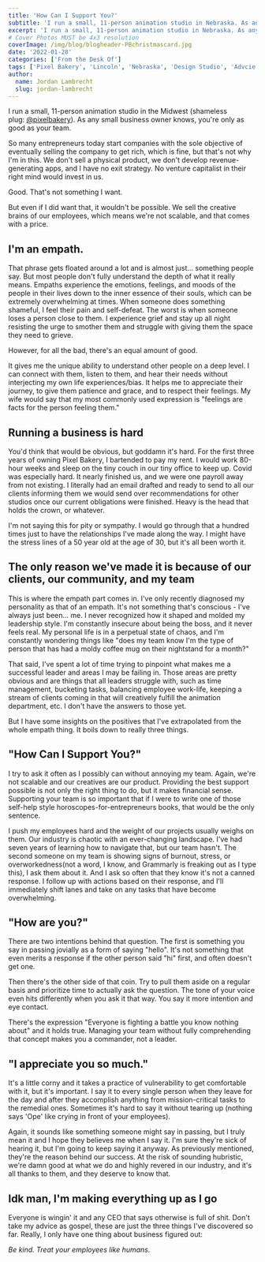 ```yaml
---
title: 'How Can I Support You?'
subtitle: 'I run a small, 11-person animation studio in Nebraska. As any small business owner knows, you’re only as good as your team.'
excerpt: 'I run a small, 11-person animation studio in Nebraska. As any small business owner knows, you’re only as good as your team.'
# Cover Photos MUST be 4x3 resolution
coverImage: /img/blog/blogheader-PBchristmascard.jpg
date: '2022-01-28'
categories: ['From the Desk Of']
tags: ['Pixel Bakery', 'Lincoln', 'Nebraska', 'Design Studio', 'Advcie']
author:
  name: Jordan Lambrecht
  slug: jordan-lambrecht
---
```


I run a small, 11-person animation studio in the Midwest (shameless plug: [@pixelbakery](https://instagram.com/pixelbakery)). As any small business owner knows, you're only as good as your team.

So many entrepreneurs today start companies with the sole objective of eventually selling the company to get rich, which is fine, but that's not why I'm in this. We don't sell a physical product, we don't develop revenue-generating apps, and I have no exit strategy. No venture capitalist in their right mind would invest in us.

Good. That's not something I want.

But even if I did want that, it wouldn't be possible. We sell the creative brains of our employees, which means we're not scalable, and that comes with a price.

## I'm an empath.

That phrase gets floated around a lot and is almost just... something people say. But most people don't fully understand the depth of what it really means. Empaths experience the emotions, feelings, and moods of the people in their lives down to the inner essence of their souls, which can be extremely overwhelming at times. When someone does something shameful, I feel their pain and self-defeat. The worst is when someone loses a person close to them. I experience grief and stay up all night resisting the urge to smother them and struggle with giving them the space they need to grieve.

However, for all the bad, there's an equal amount of good.

It gives me the unique ability to understand other people on a deep level. I can connect with them, listen to them, and hear their needs without interjecting my own life experiences/bias. It helps me to appreciate their journey, to give them patience and grace, and to respect their feelings. My wife would say that my most commonly used expression is "feelings are facts for the person feeling them."

## Running a business is hard

You'd think that would be obvious, but goddamn it's hard. For the first three years of owning Pixel Bakery, I bartended to pay my rent. I would work 80-hour weeks and sleep on the tiny couch in our tiny office to keep up. Covid was especially hard. It nearly finished us, and we were one payroll away from not existing. I literally had an email drafted and ready to send to all our clients informing them we would send over recommendations for other studios once our current obligations were finished. Heavy is the head that holds the crown, or whatever.

I'm not saying this for pity or sympathy. I would go through that a hundred times just to have the relationships I've made along the way. I might have the stress lines of a 50 year old at the age of 30, but it's all been worth it.

## The only reason we've made it is because of our clients, our community, and my team

This is where the empath part comes in. I've only recently diagnosed my personality as that of an empath. It's not something that's conscious - I've always just been... me. I never recognized how it shaped and molded my leadership style. I'm constantly insecure about being the boss, and it never feels real. My personal life is in a perpetual state of chaos, and I'm constantly wondering things like "does my team know I'm the type of person that has had a moldy coffee mug on their nightstand for a month?"

That said, I've spent a lot of time trying to pinpoint what makes me a successful leader and areas I may be failing in. Those areas are pretty obvious and are things that all leaders struggle with, such as time management, bucketing tasks, balancing employee work-life, keeping a stream of clients coming in that will creatively fulfill the animation department, etc. I don't have the answers to those yet.

But I have some insights on the positives that I've extrapolated from the whole empath thing. It boils down to really three things.

## "How Can I Support You?"

I try to ask it often as I possibly can without annoying my team. Again, we're not scalable and our creatives are our product. Providing the best support possible is not only the right thing to do, but it makes financial sense. Supporting your team is so important that if I were to write one of those self-help style horoscopes-for-entrepreneurs books, that would be the only sentence.

I push my employees hard and the weight of our projects usually weighs on them. Our industry is chaotic with an ever-changing landscape. I've had seven years of learning how to navigate that, but our team hasn't. The second someone on my team is showing signs of burnout, stress, or overworkedness(not a word, I know, and Grammarly is freaking out as I type this), I ask them about it. And I ask so often that they know it's not a canned response. I follow up with actions based on their response, and I'll immediately shift lanes and take on any tasks that have become overwhelming.

## "How are you?"

There are two intentions behind that question. The first is something you say in passing jovially as a form of saying "hello". It's not something that even merits a response if the other person said "hi" first, and often doesn't get one.

Then there's the other side of that coin. Try to pull them aside on a regular basis and prioritize time to actually ask the question. The tone of your voice even hits differently when you ask it that way. You say it more intention and eye contact.

There's the expression "Everyone is fighting a battle you know nothing about" and it holds true. Managing your team without fully comprehending that concept makes you a commander, not a leader.

## "I appreciate you so much."

It's a little corny and it takes a practice of vulnerability to get comfortable with it, but it's important. I say it to every single person when they leave for the day and after they accomplish anything from mission-critical tasks to the remedial ones. Sometimes it's hard to say it without tearing up (nothing says 'Ope' like crying in front of your employees).

Again, it sounds like something someone might say in passing, but I truly mean it and I hope they believes me when I say it. I'm sure they're sick of hearing it, but I'm going to keep saying it anyway. As previously mentioned, they're the reason behind our success. At the risk of sounding hubristic, we're damn good at what we do and highly revered in our industry, and it's all thanks to them, and they deserve to know that.

## Idk man, I'm making everything up as I go

Everyone is wingin' it and any CEO that says otherwise is full of shit. Don't take my advice as gospel, these are just the three things I've discovered so far. Really, I only have one thing about business figured out:

*Be kind. Treat your employees like humans.*